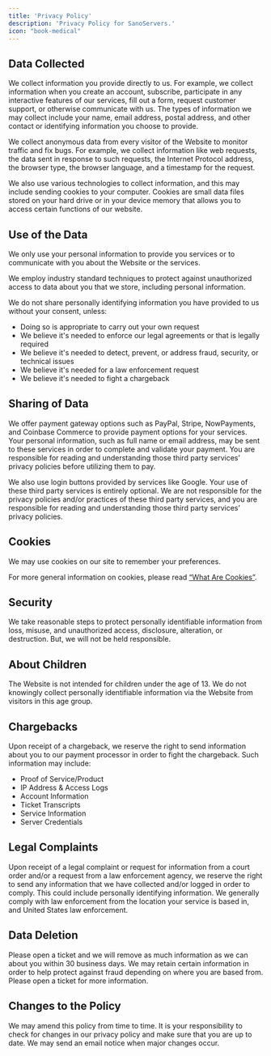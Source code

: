 ```yaml
---
title: 'Privacy Policy'
description: 'Privacy Policy for SanoServers.'
icon: "book-medical"
---
```


## Data Collected
We collect information you provide directly to us. For example, we collect information when you create an account, subscribe, participate in any interactive features of our services, fill out a form, request customer support, or otherwise communicate with us. The types of information we may collect include your name, email address, postal address, and other contact or identifying information you choose to provide.

We collect anonymous data from every visitor of the Website to monitor traffic and fix bugs. For example, we collect information like web requests, the data sent in response to such requests, the Internet Protocol address, the browser type, the browser language, and a timestamp for the request.

We also use various technologies to collect information, and this may include sending cookies to your computer. Cookies are small data files stored on your hard drive or in your device memory that allows you to access certain functions of our website.

## Use of the Data
We only use your personal information to provide you services or to communicate with you about the Website or the services.

We employ industry standard techniques to protect against unauthorized access to data about you that we store, including personal information.

We do not share personally identifying information you have provided to us without your consent, unless:
- Doing so is appropriate to carry out your own request
- We believe it's needed to enforce our legal agreements or that is legally required
- We believe it's needed to detect, prevent, or address fraud, security, or technical issues
- We believe it's needed for a law enforcement request
- We believe it's needed to fight a chargeback

## Sharing of Data
We offer payment gateway options such as PayPal, Stripe, NowPayments, and Coinbase Commerce to provide payment options for your services. Your personal information, such as full name or email address, may be sent to these services in order to complete and validate your payment. You are responsible for reading and understanding those third party services’ privacy policies before utilizing them to pay.

We also use login buttons provided by services like Google. Your use of these third party services is entirely optional. We are not responsible for the privacy policies and/or practices of these third party services, and you are responsible for reading and understanding those third party services’ privacy policies.

## Cookies
We may use cookies on our site to remember your preferences.

For more general information on cookies, please read [“What Are Cookies”](https://www.termsfeed.com/blog/cookies/).

## Security
We take reasonable steps to protect personally identifiable information from loss, misuse, and unauthorized access, disclosure, alteration, or destruction. But, we will not be held responsible.

## About Children
The Website is not intended for children under the age of 13. We do not knowingly collect personally identifiable information via the Website from visitors in this age group.

## Chargebacks
Upon receipt of a chargeback, we reserve the right to send information about you to our payment processor in order to fight the chargeback. Such information may include:
- Proof of Service/Product
- IP Address & Access Logs
- Account Information
- Ticket Transcripts
- Service Information
- Server Credentials

## Legal Complaints
Upon receipt of a legal complaint or request for information from a court order and/or a request from a law enforcement agency, we reserve the right to send any information that we have collected and/or logged in order to comply. This could include personally identifying information. We generally comply with law enforcement from the location your service is based in, and United States law enforcement.

## Data Deletion
Please open a ticket and we will remove as much information as we can about you within 30 business days. We may retain certain information in order to help protect against fraud depending on where you are based from. Please open a ticket for more information.

## Changes to the Policy
We may amend this policy from time to time. It is your responsibility to check for changes in our privacy policy and make sure that you are up to date. We may send an email notice when major changes occur.